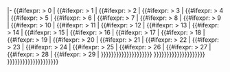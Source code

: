 <includeonly>
|-
{{#ifexpr: {{{columns}}} > 0 |<nowiki></nowiki>
{{colevel/start column |{{{columns}}}}}{{colevel/display item |'''{{{alphaheading}}}'''|'''{{{betaheading}}}'''|{{{alphawidth}}}}}{{#ifexpr: {{{columns}}} > 1 |<nowiki></nowiki>
{{colevel/start column |{{{columns}}}}}{{colevel/display item |'''{{{alphaheading}}}'''|'''{{{betaheading}}}'''|{{{alphawidth}}}}}{{#ifexpr: {{{columns}}} > 2 |<nowiki></nowiki>
{{colevel/start column |{{{columns}}}}}{{colevel/display item |'''{{{alphaheading}}}'''|'''{{{betaheading}}}'''|{{{alphawidth}}}}}{{#ifexpr: {{{columns}}} > 3 |<nowiki></nowiki>
{{colevel/start column |{{{columns}}}}}{{colevel/display item |'''{{{alphaheading}}}'''|'''{{{betaheading}}}'''|{{{alphawidth}}}}}{{#ifexpr: {{{columns}}} > 4 |<nowiki></nowiki>
{{colevel/start column |{{{columns}}}}}{{colevel/display item |'''{{{alphaheading}}}'''|'''{{{betaheading}}}'''|{{{alphawidth}}}}}{{#ifexpr: {{{columns}}} > 5 |<nowiki></nowiki>
{{colevel/start column |{{{columns}}}}}{{colevel/display item |'''{{{alphaheading}}}'''|'''{{{betaheading}}}'''|{{{alphawidth}}}}}{{#ifexpr: {{{columns}}} > 6 |<nowiki></nowiki>
{{colevel/start column |{{{columns}}}}}{{colevel/display item |'''{{{alphaheading}}}'''|'''{{{betaheading}}}'''|{{{alphawidth}}}}}{{#ifexpr: {{{columns}}} > 7 |<nowiki></nowiki>
{{colevel/start column |{{{columns}}}}}{{colevel/display item |'''{{{alphaheading}}}'''|'''{{{betaheading}}}'''|{{{alphawidth}}}}}{{#ifexpr: {{{columns}}} > 8 |<nowiki></nowiki>
{{colevel/start column |{{{columns}}}}}{{colevel/display item |'''{{{alphaheading}}}'''|'''{{{betaheading}}}'''|{{{alphawidth}}}}}{{#ifexpr: {{{columns}}} > 9 |<nowiki></nowiki>
{{colevel/start column |{{{columns}}}}}{{colevel/display item |'''{{{alphaheading}}}'''|'''{{{betaheading}}}'''|{{{alphawidth}}}}}{{#ifexpr: {{{columns}}} > 10 |<nowiki></nowiki>
{{colevel/start column |{{{columns}}}}}{{colevel/display item |'''{{{alphaheading}}}'''|'''{{{betaheading}}}'''|{{{alphawidth}}}}}{{#ifexpr: {{{columns}}} > 11 |<nowiki></nowiki>
{{colevel/start column |{{{columns}}}}}{{colevel/display item |'''{{{alphaheading}}}'''|'''{{{betaheading}}}'''|{{{alphawidth}}}}}{{#ifexpr: {{{columns}}} > 12 |<nowiki></nowiki>
{{colevel/start column |{{{columns}}}}}{{colevel/display item |'''{{{alphaheading}}}'''|'''{{{betaheading}}}'''|{{{alphawidth}}}}}{{#ifexpr: {{{columns}}} > 13 |<nowiki></nowiki>
{{colevel/start column |{{{columns}}}}}{{colevel/display item |'''{{{alphaheading}}}'''|'''{{{betaheading}}}'''|{{{alphawidth}}}}}{{#ifexpr: {{{columns}}} > 14 |<nowiki></nowiki>
{{colevel/start column |{{{columns}}}}}{{colevel/display item |'''{{{alphaheading}}}'''|'''{{{betaheading}}}'''|{{{alphawidth}}}}}{{#ifexpr: {{{columns}}} > 15 |<nowiki></nowiki>
{{colevel/start column |{{{columns}}}}}{{colevel/display item |'''{{{alphaheading}}}'''|'''{{{betaheading}}}'''|{{{alphawidth}}}}}{{#ifexpr: {{{columns}}} > 16 |<nowiki></nowiki>
{{colevel/start column |{{{columns}}}}}{{colevel/display item |'''{{{alphaheading}}}'''|'''{{{betaheading}}}'''|{{{alphawidth}}}}}{{#ifexpr: {{{columns}}} > 17 |<nowiki></nowiki>
{{colevel/start column |{{{columns}}}}}{{colevel/display item |'''{{{alphaheading}}}'''|'''{{{betaheading}}}'''|{{{alphawidth}}}}}{{#ifexpr: {{{columns}}} > 18 |<nowiki></nowiki>
{{colevel/start column |{{{columns}}}}}{{colevel/display item |'''{{{alphaheading}}}'''|'''{{{betaheading}}}'''|{{{alphawidth}}}}}{{#ifexpr: {{{columns}}} > 19 |<nowiki></nowiki>
{{colevel/start column |{{{columns}}}}}{{colevel/display item |'''{{{alphaheading}}}'''|'''{{{betaheading}}}'''|{{{alphawidth}}}}}{{#ifexpr: {{{columns}}} > 20 |<nowiki></nowiki>
{{colevel/start column |{{{columns}}}}}{{colevel/display item |'''{{{alphaheading}}}'''|'''{{{betaheading}}}'''|{{{alphawidth}}}}}{{#ifexpr: {{{columns}}} > 21 |<nowiki></nowiki>
{{colevel/start column |{{{columns}}}}}{{colevel/display item |'''{{{alphaheading}}}'''|'''{{{betaheading}}}'''|{{{alphawidth}}}}}{{#ifexpr: {{{columns}}} > 22 |<nowiki></nowiki>
{{colevel/start column |{{{columns}}}}}{{colevel/display item |'''{{{alphaheading}}}'''|'''{{{betaheading}}}'''|{{{alphawidth}}}}}{{#ifexpr: {{{columns}}} > 23 |<nowiki></nowiki>
{{colevel/start column |{{{columns}}}}}{{colevel/display item |'''{{{alphaheading}}}'''|'''{{{betaheading}}}'''|{{{alphawidth}}}}}{{#ifexpr: {{{columns}}} > 24 |<nowiki></nowiki>
{{colevel/start column |{{{columns}}}}}{{colevel/display item |'''{{{alphaheading}}}'''|'''{{{betaheading}}}'''|{{{alphawidth}}}}}{{#ifexpr: {{{columns}}} > 25 |<nowiki></nowiki>
{{colevel/start column |{{{columns}}}}}{{colevel/display item |'''{{{alphaheading}}}'''|'''{{{betaheading}}}'''|{{{alphawidth}}}}}{{#ifexpr: {{{columns}}} > 26 |<nowiki></nowiki>
{{colevel/start column |{{{columns}}}}}{{colevel/display item |'''{{{alphaheading}}}'''|'''{{{betaheading}}}'''|{{{alphawidth}}}}}{{#ifexpr: {{{columns}}} > 27 |<nowiki></nowiki>
{{colevel/start column |{{{columns}}}}}{{colevel/display item |'''{{{alphaheading}}}'''|'''{{{betaheading}}}'''|{{{alphawidth}}}}}{{#ifexpr: {{{columns}}} > 28 |<nowiki></nowiki>
{{colevel/start column |{{{columns}}}}}{{colevel/display item |'''{{{alphaheading}}}'''|'''{{{betaheading}}}'''|{{{alphawidth}}}}}{{#ifexpr: {{{columns}}} > 29 |<nowiki></nowiki>
{{colevel/start column |{{{columns}}}}}{{colevel/display item |'''{{{alphaheading}}}'''|'''{{{betaheading}}}'''|{{{alphawidth}}}}}
}}}}}}}}}}}}}}}}}}}}
}}}}}}}}}}}}}}}}}}}}
}}}}}}}}}}}}}}}}}}}}</includeonly>